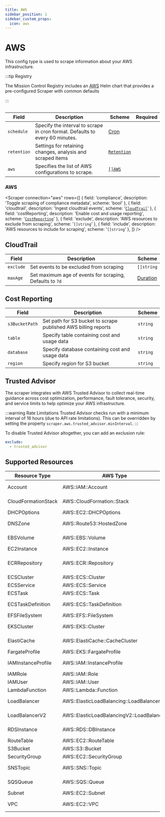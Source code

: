 ```yaml
---
title: AWS
sidebar_position: 1
sidebar_custom_props:
  icon: aws
---
```


# <Icon name="aws"/> AWS

This config type is used to scrape information about your AWS infrastructure.

:::tip Registry

The Mission Control Registry includes an [AWS](/integration/aws) Helm chart that provides a pre-configured Scraper with common defaults

:::

```yaml title="aws-scraper.yaml" file=<rootDir>/modules/config-db/fixtures/aws.yaml
```

| Field       | Description                                                                  | Scheme                                             | Required |
| ----------- | ---------------------------------------------------------------------------- | -------------------------------------------------- | -------- |
| `schedule`  | Specify the interval to scrape in cron format. Defaults to every 60 minutes. | [Cron](/reference/types#cron)                      |          |
| `retention` | Settings for retaining changes, analysis and scraped items                   | [`Retention`](/guide/config-db/concepts/retention) |          |
| `aws`       | Specifies the list of AWS configurations to scrape.                          | [`[]AWS`](#aws)                                    |          |

### AWS

<Scraper connection="aws" rows={[
    {
      field: 'compliance',
      description: 'Toggle scraping of compliance metadata',
      scheme: 'bool'
    },
    {
      field: 'cloudtrail',
      description: 'Ingest cloudtrail events',
      scheme: '[`CloudTrail`](#cloudtrail)'
    },
    {
      field: 'costReporting',
      description: 'Enable cost and usage reporting',
      scheme: '[`CostReporting`](#cost-reporting)'
    },
    {
      field: 'exclude',
      description: 'AWS resources to exclude from scraping',
      scheme: '`[]string`'
    },
    {
      field: 'include',
      description: 'AWS resources to include for scraping',
      scheme: '`[]string`'
    },
  ]}
/>

## CloudTrail

| Field     | Description                                              | Scheme                                |
| --------- | -------------------------------------------------------- | ------------------------------------- |
| `exclude` | Set events to be excluded from scraping                  | `[]string`                            |
| `maxAge` | Set maximum age of events for scraping, Defaults to `7d` | [Duration](/reference/types#duration) |

## Cost Reporting

| Field            | Description                                                    | Scheme   |
| ---------------- | -------------------------------------------------------------- | -------- |
| `s3BucketPath` | Set path for S3 bucket to scrape published AWS billing reports | `string` |
| `table`          | Specify table containing cost and usage data                   | `string` |
| `database`       | Specify database containing cost and usage data                | `string` |
| `region`         | Specify region for S3 bucket                                   | `string` |

## Trusted Advisor

The scraper integrates with AWS Trusted Advisor to collect real-time guidance across cost optimization, performance, fault tolerance, security, and service limits to help optimize your AWS infrastructure.

:::warning Rate Limitations
Trusted Advisor checks run with a minimum interval of 16 hours (due to API rate limitations).
This can be overridden by setting the property `scraper.aws.trusted_advisor.minInterval`.
:::

To disable Trusted Advisor altogether, you can add an exclusion rule:

```yaml
exclude:
  - trusted_advisor
```

## Supported Resources

| Resource Type       | AWS Type                                  | Config Class       | Description                             |
| ------------------- | ----------------------------------------- | ------------------ | --------------------------------------- |
| Account             | AWS::IAM::Account                         | Account            | AWS Account information                 |
| CloudFormationStack | AWS::CloudFormation::Stack                | Stack              | CloudFormation stacks                   |
| DHCPOptions         | AWS::EC2::DHCPOptions                     | DHCP               | DHCP Options Sets                       |
| DNSZone             | AWS::Route53::HostedZone                  | DNSZone            | Route53 Hosted Zones                    |
| EBSVolume           | AWS::EBS::Volume                          | DiskStorage        | Elastic Block Store Volumes             |
| EC2Instance         | AWS::EC2::Instance                        | VirtualMachine     | EC2 Instances                           |
| ECRRepository       | AWS::ECR::Repository                      | ContainerRegistry  | Elastic Container Registry Repositories |
| ECSCluster          | AWS::ECS::Cluster                         | ECSCluster         | ECS Clusters                            |
| ECSService          | AWS::ECS::Service                         | ECSService         | ECS Services                            |
| ECSTask             | AWS::ECS::Task                            | ECSTask            | ECS Tasks                               |
| ECSTaskDefinition   | AWS::ECS::TaskDefinition                  | ECSTaskDefinition  | ECS Task Definitions                    |
| EFSFileSystem       | AWS::EFS::FileSystem                      | FileSystem         | Elastic File System                     |
| EKSCluster          | AWS::EKS::Cluster                         | KubernetesCluster  | Elastic Kubernetes Service Clusters     |
| ElastiCache         | AWS::ElastiCache::CacheCluster            | Cache              | ElastiCache Clusters                    |
| FargateProfile      | AWS::EKS::FargateProfile                  | FargateProfile     | EKS Fargate Profiles                    |
| IAMInstanceProfile  | AWS::IAM::InstanceProfile                 | Profile            | IAM Instance Profiles                   |
| IAMRole             | AWS::IAM::Role                            | Role               | IAM Roles                               |
| IAMUser             | AWS::IAM::User                            | User               | IAM Users                               |
| LambdaFunction      | AWS::Lambda::Function                     | Lambda             | Lambda Functions                        |
| LoadBalancer        | AWS::ElasticLoadBalancing::LoadBalancer   | LoadBalancer       | Classic Load Balancers                  |
| LoadBalancerV2      | AWS::ElasticLoadBalancingV2::LoadBalancer | LoadBalancer       | Application/Network Load Balancers      |
| RDSInstance         | AWS::RDS::DBInstance                      | RelationalDatabase | RDS Database Instances                  |
| RouteTable          | AWS::EC2::RouteTable                      | Route              | VPC Route Tables                        |
| S3Bucket            | AWS::S3::Bucket                           | ObjectStorage      | S3 Buckets                              |
| SecurityGroup       | AWS::EC2::SecurityGroup                   | SecurityGroup      | Security Groups                         |
| SNSTopic            | AWS::SNS::Topic                           | Topic              | Simple Notification Service Topics      |
| SQSQueue            | AWS::SQS::Queue                           | Queue              | Simple Queue Service Queues             |
| Subnet              | AWS::EC2::Subnet                          | Subnet             | VPC Subnets                             |
| VPC                 | AWS::EC2::VPC                             | VPC                | Virtual Private Clouds                  |
